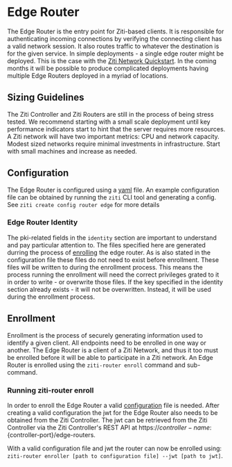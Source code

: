 
# Edge Router

The Edge Router is the entry point for Ziti-based clients. It is responsible for authenticating incoming connections by
verifying the connecting client has a valid network session.  It also routes traffic to whatever the
destination is for the given service. In simple deployments - a single edge router might be deployed. This is the case
with the [Ziti Network Quickstart](../quickstarts/network/). In the coming months it will be
possible to produce complicated deployments having multiple Edge Routers deployed in a myriad of locations.

## Sizing Guidelines

The Ziti Controller and Ziti Routers are still in the process of being stress tested. We recommend starting with a small
scale deployment until key performance indicators start to hint that the server requires more resources. A Ziti network
will have two important metrics: CPU and network capacity.  Modest sized networks require minimal investments in
infrastructure. Start with small machines and increase as needed.

## Configuration

The Edge Router is configured using a [yaml](https://yaml.org/) file. An example configuration file can be obtained
by running the `ziti` CLI tool and generating a config. See `ziti create config router edge` for more details

### Edge Router Identity

The pki-related fields in the `identity` section are important to understand and pay particular attention to. The
files specified here are generated durring the process of [enrolling](#enrollment) the edge router. As is also stated in the
configuration file these files do not need to exist before enrollment. These files will be written to during the
enrollment process. This means the process running the enrollment will need the correct privileges grated to it in order
to write - or overwrite those files.  If the key specified in the identity section already exists - it will not be
overwritten. Instead, it will be used during the enrollment process.

<LoggingSnippetMd />

## Enrollment

Enrollment is the process of securely generating information used to identify a given client. All endpoints need to be
enrolled in one way or another. The Edge Router is a client of a Ziti Network, and thus it too must be enrolled before it
will be able to participate in a Ziti network.  An Edge Router is enrolled using the `ziti-router enroll` command and
sub-command.

### Running ziti-router enroll

In order to enroll the Edge Router a valid [configuration](#configuration) file is needed. After creating a valid
configuration the jwt for the Edge Router also needs to be obtained from the Ziti Controller. The jwt can be
retrieved from the Ziti Controller via the Ziti Controller's REST API at
https://${controller-name}:${controller-port}/edge-routers.

With a valid configuration file and jwt the router can now be enrolled using:
 `ziti-router enroller [path to configuration file] --jwt [path to jwt]`.

